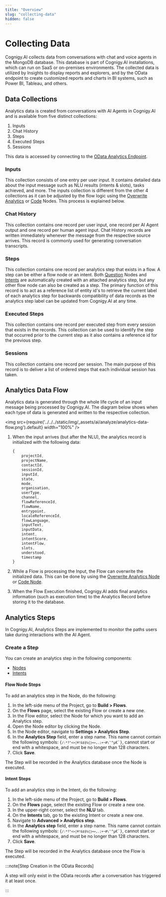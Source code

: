 ```yaml
---
title: "Overview"
slug: "collecting-data" 
hidden: false 
---
```


# Collecting Data

Cognigy.AI collects data from conversations with chat and voice agents in the MongoDB database. This database is part of Cognigy.AI installations, which can run on SaaS or on-premises environments. 
The collected data is utilized by Insights to display reports and explorers, and by the OData endpoint to create customized reports and charts in BI systems, such as Power BI, Tableau, and others.

## Data Collections

Analytics data is created from conversations with AI Agents in Cognigy.AI and is available from five distinct collections:

 1. Inputs
 2. Chat History
 3. Steps
 4. Executed Steps
 5. Sessions

This data is accessed by connecting to the [OData Analytics Endpoint](odata.mdx). 

### Inputs

This collection consists of one entry per user input.
It contains detailed data about the input message such as NLU results (intents & slots), tasks achieved, and more.
The inputs collection is different from the other 4 collections
as it can be adjusted by the flow logic
using the [Overwrite Analytics](../build/node-reference/analytics/overwrite-analytics.mdx) or [Code](../build/node-reference/basic/code/overview.mdx) Nodes.
This process is explained below.

### Chat History

This collection contains one record per user input, one record per AI Agent output and one record per human agent input. Chat History records are written immediately whenever the message from the respective source arrives. This record is commonly used for generating conversation transcripts.

### Steps

This collection contains one record per analytics step that exists in a flow. A step can be either a flow node or an intent. Both [Question](../build/node-reference/basic/question.mdx) Nodes and [Intents](../empower/nlu/intents/ml-intents.mdx) are automatically created with an attached analytics step, but any other flow node can also be created as a step. The primary function of this record is to act as a reference list of entity id's to retrieve the current label of each analytics step for backwards compatibility of data records as the analytics step label can be updated from Cognigy.AI at any time.

### Executed Steps

This collection contains one record per executed step from every session that exists in the records. This collection can be used to identify the step that occurred prior to the current step as it also contains a reference id for the previous step.

### Sessions

This collection contains one record per session. The main purpose of this record is to deliver a list of ordered steps that each individual session has taken. 

## Analytics Data Flow

Analytics data is generated through the whole life cycle of an input message being processed by Cognigy.AI. The diagram below shows when each type of data is generated and written to the respective collection.

<img src={require('../../../static/img/_assets/ai/analyze/analytics-data-flow.png').default} width="100%" />

1. When the input arrives (but after the NLU), the analytics record is initialized with the following data:

	```JavaScript
	{
		projectId,
		projectName,
		contactId,
		sessionId,
		inputId,
		state,
		mode,
		organisation,
		userType,
		channel,
		flowReferenceId,
		flowName,
		entrypoint,
		localeReferenceId,
		flowLanguage,
		inputText,
		inputData,
		intent,
		intentScore,
		intentFlow,
		slots,
		understood,
		timestamp
	}
	```

2. While a Flow is processing the Input, the Flow can overwrite the initialized data. This can be done by using the [Overwrite Analytics Node](../build/node-reference/analytics/overwrite-analytics.mdx) or [Code Node](../build/node-reference/basic/code/overview.mdx). 

3. When the Flow Execution finished, Cognigy.AI adds final analytics information (such as execution time) to the Analytics Record before storing it to the database.

## Analytics Steps

In Cognigy.AI, Analytics Steps are implemented to monitor the paths users take during interactions with the AI Agent.

### Create a Step

You can create an analytics step in the following components:

- [Nodes](#flow-node-steps)
- [Intents](#intent-steps)

#### Flow Node Steps

To add an analytics step in the Node, do the following:

1. In the left-side menu of the Project, go to **Build > Flows**. 
2. On the **Flows** page, select the existing Flow or create a new one.
3. In the Flow editor, select the Node for which you want to add an Analytics step.
4. Open the Node editor by clicking the Node.
5. In the Node editor, navigate to **Settings > Analytics Step**. 
6. In the **Analytics Step** field, enter a step name. This name cannot contain the following symbols: <code>{`/:*?"<>|¥!&$§%{}=»,.;+~#\`'°µ€`}</code>, cannot start or end with a whitespace, and must be no longer than 128 characters. 
7. Click **Save**.

The Step will be recorded in the Analytics database once the Node is executed.

#### Intent Steps

To add an analytics step in the Intent, do the following:

1. In the left-side menu of the Project, go to **Build > Flows**.
2. On the **Flows** page, select the existing Flow or create a new one.
3. In the upper-right corner, select the **NLU** tab.
4. On the **Intents** tab, go to the existing Intent or create a new one.
5. Navigate to **Advanced > Analytics step**.
6. In the **Analytics step** field, enter a step name. This name cannot contain the following symbols: <code>{`/:*?"<>|¥!&$§%{}=»,.;+~#\`'°µ€`}</code>, cannot start or end with a whitespace, and must be no longer than 128 characters.
7. Click **Save**.

The Step will be recorded in the Analytics database once the Flow is executed.

:::note[Step Creation in the OData Records]

  A step will only exist in the OData records after a conversation has triggered it at least once.

:::

